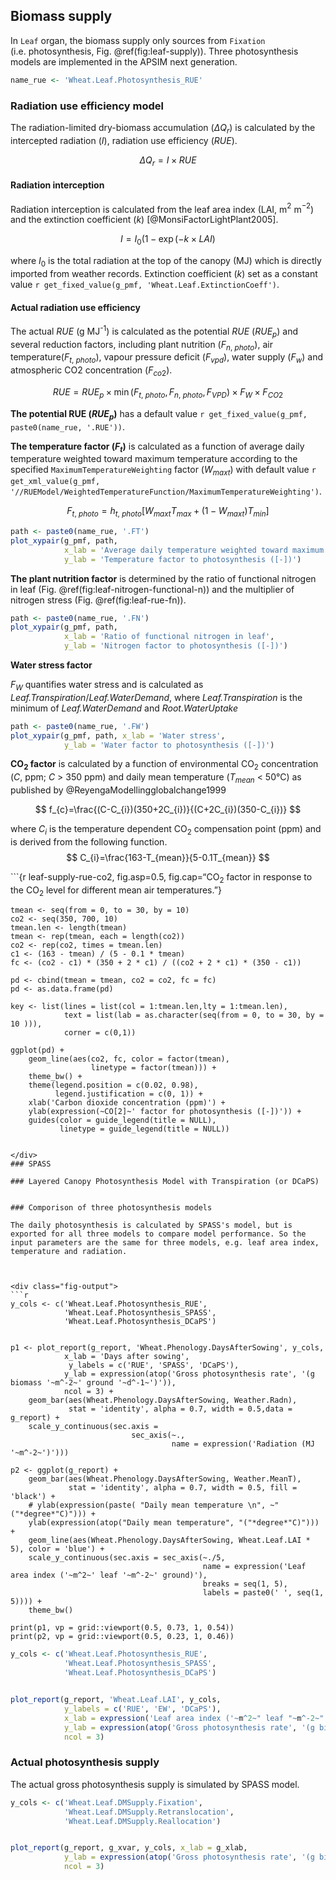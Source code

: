 ## Biomass supply {#sec:leaf-dm-supply}

In `Leaf` organ, the biomass supply only sources from `Fixation` (i.e. photosynthesis, Fig. \@ref(fig:leaf-supply)). Three photosynthesis models are implemented in the APSIM next generation. 

```r
name_rue <- 'Wheat.Leaf.Photosynthesis_RUE'
```


### Radiation use efficiency model

The radiation-limited dry-biomass accumulation ($\Delta Q_{r}$) is calculated by the intercepted radiation ($I$), radiation use efficiency ($RUE$).

$$
\Delta Q_{r}=I \times RUE
$$

#### Radiation interception {-}

Radiation interception is calculated from the leaf area index (LAI, m$^{2}$ m$^{-2}$) and the extinction coefficient ($k$) [@MonsiFactorLightPlant2005]. 

$$
I=I_{0}(1-\exp(-k\times LAI)
$$


where $I_{0}$ is the total radiation at the top of the canopy (MJ) which is directly imported from weather records. Extinction coefficient ($k$) set as a constant value  `r get_fixed_value(g_pmf, 'Wheat.Leaf.ExtinctionCoeff')`.  


#### Actual radiation use efficiency {-}

The actual $RUE$ (g MJ$^{\text{-1}}$) is calculated as the potential $RUE$ ($RUE_p$) and several reduction factors, including plant nutrition ($F_{n,\ photo}$), air temperature($F_{t,\ photo}$), vapour pressure deficit ($F_{vpd}$), water supply ($F_w$) and atmospheric CO2 concentration ($F_{co2}$).

$$
RUE = RUE_{p} \times \min{(F_{t,\ photo}, F_{n,\ photo}, F_{VPD})} \times F_W \times F_{CO2}
$$

**The potential RUE ($RUE_p$)** has a default value `r get_fixed_value(g_pmf, paste0(name_rue, '.RUE'))`.

**The temperature factor ($F_t$)** is calculated as a function of average daily temperature weighted toward maximum temperature according to the specified `MaximumTemperatureWeighting` factor ($W_{maxt}$) with default value `r get_xml_value(g_pmf, '//RUEModel/WeightedTemperatureFunction/MaximumTemperatureWeighting')`.


$$
F_{t,\ photo}=h_{t,\ photo}[W_{maxt}T_{max}+(1-W_{maxt})T_{min}]
$$


<div class="fig-input">
```r
path <- paste0(name_rue, '.FT')
plot_xypair(g_pmf, path,
            x_lab = 'Average daily temperature weighted toward maximum temperature', 
            y_lab = 'Temperature factor to photosynthesis ([-])')
```
</div>


**The plant nutrition factor** is determined by the ratio of functional nitrogen in leaf (Fig. \@ref(fig:leaf-nitrogen-functional-n)) and the multiplier of nitrogen stress (Fig. \@ref(fig:leaf-rue-fn)).

<div class="fig-input">
```r
path <- paste0(name_rue, '.FN')
plot_xypair(g_pmf, path, 
            x_lab = 'Ratio of functional nitrogen in leaf',
            y_lab = 'Nitrogen factor to photosynthesis ([-])')

```
</div>

**Water stress factor**

$F_{W}$ quantifies water stress and is calculated as <i>Leaf.Transpiration</i>/<i>Leaf.WaterDemand</i>, where <i>Leaf.Transpiration</i> is the minimum of <i>Leaf.WaterDemand</i> and <i>Root.WaterUptake</i>

<!--
Need to further check
-->

<div class="fig-input">
```r
path <- paste0(name_rue, '.FW')
plot_xypair(g_pmf, path, x_lab = 'Water stress',
            y_lab = 'Water factor to photosynthesis ([-])')

```
</div>


**CO$_{\text{2}}$ factor** is calculated by a function of environmental CO$_{\text{2}}$ concentration ($C$, ppm; $C$ > 350 ppm) and daily mean temperature ($T_{mean}$ < 50&deg;C) as published by @ReyengaModellingglobalchange1999

$$
f_{c}=\frac{(C-C_{i})(350+2C_{i})}{(C+2C_{i})(350-C_{i})}
$$

where $C_{i}$ is the temperature dependent CO$_{\text{2}}$ compensation point (ppm) and is derived from the following function. 
$$
C_{i}=\frac{163-T_{mean}}{5-0.1T_{mean}}
$$



<div class="fig-input">
```{r leaf-supply-rue-co2, fig.asp=0.5, fig.cap="CO$_{2}$ factor in response to the CO$_{2}$ level for different mean air temperatures."}

    tmean <- seq(from = 0, to = 30, by = 10)
    co2 <- seq(350, 700, 10)
    tmean.len <- length(tmean)
    tmean <- rep(tmean, each = length(co2))
    co2 <- rep(co2, times = tmean.len)
    c1 <- (163 - tmean) / (5 - 0.1 * tmean)
    fc <- (co2 - c1) * (350 + 2 * c1) / ((co2 + 2 * c1) * (350 - c1))

    pd <- cbind(tmean = tmean, co2 = co2, fc = fc)
    pd <- as.data.frame(pd)

    key <- list(lines = list(col = 1:tmean.len,lty = 1:tmean.len),
                text = list(lab = as.character(seq(from = 0, to = 30, by = 10 ))),
                corner = c(0,1))

    ggplot(pd) +
        geom_line(aes(co2, fc, color = factor(tmean),
                      linetype = factor(tmean))) +
        theme_bw() +
        theme(legend.position = c(0.02, 0.98),
              legend.justification = c(0, 1)) +
        xlab('Carbon dioxide concentration (ppm)') +
        ylab(expression(~CO[2]~' factor for photosynthesis ([-])')) +
        guides(color = guide_legend(title = NULL),
               linetype = guide_legend(title = NULL))
```

</div>
### SPASS

### Layered Canopy Photosynthesis Model with Transpiration (or DCaPS)


### Comporison of three photosynthesis models

The daily photosynthesis is calculated by SPASS's model, but is exported for all three models to compare model performance. So the input parameters are the same for three models, e.g. leaf area index, temperature and radiation. 



<div class="fig-output">
```r
y_cols <- c('Wheat.Leaf.Photosynthesis_RUE',
            'Wheat.Leaf.Photosynthesis_SPASS',
            'Wheat.Leaf.Photosynthesis_DCaPS')


p1 <- plot_report(g_report, 'Wheat.Phenology.DaysAfterSowing', y_cols, 
            x_lab = 'Days after sowing', 
             y_labels = c('RUE', 'SPASS', 'DCaPS'),
            y_lab = expression(atop('Gross photosynthesis rate', '(g biomass '~m^-2~' ground '~d^-1~')')), 
            ncol = 3) +
    geom_bar(aes(Wheat.Phenology.DaysAfterSowing, Weather.Radn),
             stat = 'identity', alpha = 0.7, width = 0.5,data = g_report) +
    scale_y_continuous(sec.axis = 
                           sec_axis(~., 
                                    name = expression('Radiation (MJ '~m^-2~')')))

p2 <- ggplot(g_report) +
    geom_bar(aes(Wheat.Phenology.DaysAfterSowing, Weather.MeanT),
             stat = 'identity', alpha = 0.7, width = 0.5, fill = 'black') +
    # ylab(expression(paste( "Daily mean temperature \n", ~"("*degree*"C)"))) +
    ylab(expression(atop("Daily mean temperature", "("*degree*"C)"))) +
    geom_line(aes(Wheat.Phenology.DaysAfterSowing, Wheat.Leaf.LAI * 5), color = 'blue') +
    scale_y_continuous(sec.axis = sec_axis(~./5, 
                                           name = expression('Leaf area index ('~m^2~' leaf '~m^-2~' ground)'),
                                           breaks = seq(1, 5),
                                           labels = paste0(' ', seq(1, 5)))) +
    theme_bw()

print(p1, vp = grid::viewport(0.5, 0.73, 1, 0.54))    
print(p2, vp = grid::viewport(0.5, 0.23, 1, 0.46))

```
</div>



<div class="fig-output">
```r
y_cols <- c('Wheat.Leaf.Photosynthesis_RUE',
            'Wheat.Leaf.Photosynthesis_SPASS',
            'Wheat.Leaf.Photosynthesis_DCaPS')


plot_report(g_report, 'Wheat.Leaf.LAI', y_cols, 
            y_labels = c('RUE', 'EW', 'DCaPS'),
            x_lab = expression('Leaf area index ('~m^2~" leaf "~m^-2~" ground)"), 
            y_lab = expression(atop('Gross photosynthesis rate', '(g biomass '~m^-2~' ground '~d^-1~')')),
            ncol = 3)

```
</div>


### Actual photosynthesis supply 

The actual gross photosynthesis supply is simulated by SPASS model.

<div class="fig-output">
```r
y_cols <- c('Wheat.Leaf.DMSupply.Fixation',
            'Wheat.Leaf.DMSupply.Retranslocation',
            'Wheat.Leaf.DMSupply.Reallocation')


plot_report(g_report, g_xvar, y_cols, x_lab = g_xlab, 
            y_lab = expression(atop('Gross photosynthesis rate', '(g biomass '~m^-2~' ground '~d^-1~')')),
            ncol = 3)

```
</div>

